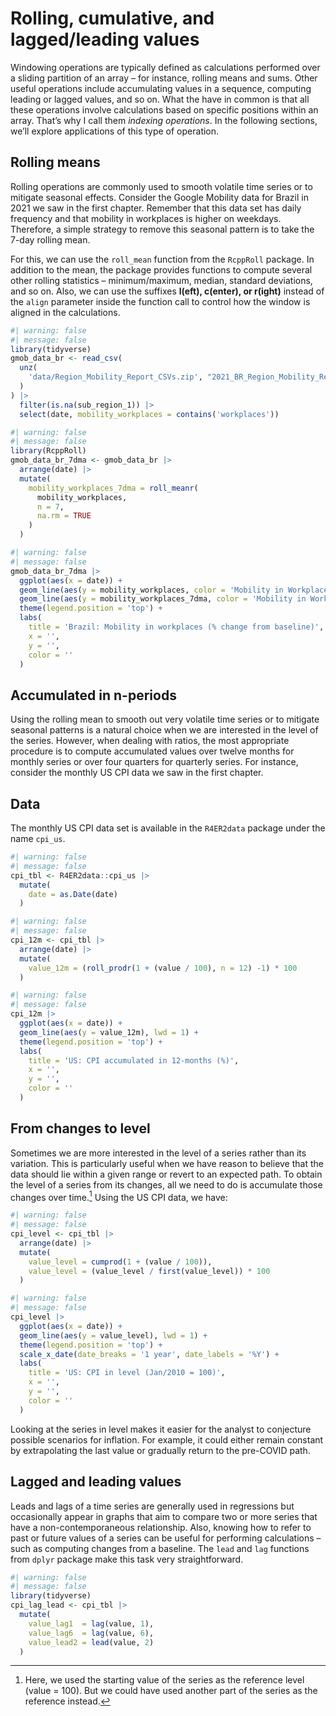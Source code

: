 # Rolling, cumulative, and lagged/leading values

Windowing operations are typically defined as calculations performed over a sliding partition of an array -- for instance, rolling means and sums. Other useful operations include accumulating values in a sequence, computing leading or lagged values, and so on. What the have in common is that all these operations involve calculations based on specific positions within an array. That's why I call them *indexing operations*. In the following sections, we'll explore applications of this type of operation.

## Rolling means

Rolling operations are commonly used to smooth volatile time series or to mitigate seasonal effects. Consider the Google Mobility data for Brazil in 2021 we saw in the first chapter. Remember that this data set has daily frequency and that mobility in workplaces is higher on weekdays. Therefore, a simple strategy to remove this seasonal pattern is to take the 7-day rolling mean.

For this, we can use the `roll_mean` function from the `RcppRoll` package. In addition to the mean, the package provides functions to compute several other rolling statistics -- minimum/maximum, median, standard deviations, and so on. Also, we can use the suffixes **l(eft), c(enter), or r(ight)** instead of the `align` parameter inside the function call to control how the window is aligned in the calculations.

```r
#| warning: false
#| message: false
library(tidyverse)
gmob_data_br <- read_csv(
  unz(
    'data/Region_Mobility_Report_CSVs.zip', "2021_BR_Region_Mobility_Report.csv"
  )
) |> 
  filter(is.na(sub_region_1)) |> 
  select(date, mobility_workplaces = contains('workplaces'))
```

```r
#| warning: false
#| message: false
library(RcppRoll)
gmob_data_br_7dma <- gmob_data_br |>
  arrange(date) |> 
  mutate(
    mobility_workplaces_7dma = roll_meanr(
      mobility_workplaces, 
      n = 7, 
      na.rm = TRUE
    )
  )
```

```r
#| warning: false
#| message: false
gmob_data_br_7dma |> 
  ggplot(aes(x = date)) +
  geom_line(aes(y = mobility_workplaces, color = 'Mobility in Workplaces'), lwd = 1) +
  geom_line(aes(y = mobility_workplaces_7dma, color = 'Mobility in Workplaces - 7d MA'), lwd = 1) +
  theme(legend.position = 'top') +
  labs(
    title = 'Brazil: Mobility in workplaces (% change from baseline)',
    x = '',
    y = '',
    color = ''
  )
```

## Accumulated in n-periods

Using the rolling mean to smooth out very volatile time series or to mitigate seasonal patterns is a natural choice when we are interested in the level of the series. However, when dealing with ratios, the most appropriate procedure is to compute accumulated values over twelve months for monthly series or over four quarters for quarterly series. For instance, consider the monthly US CPI data we saw in the first chapter.

::: {.callout-tip}
## Data
The monthly US CPI data set is available in the `R4ER2data` package under the name `cpi_us`.
:::

```r
#| warning: false
#| message: false
cpi_tbl <- R4ER2data::cpi_us |> 
  mutate(
    date = as.Date(date)
  )
```

```r
#| warning: false
#| message: false
cpi_12m <- cpi_tbl |> 
  arrange(date) |> 
  mutate(
    value_12m = (roll_prodr(1 + (value / 100), n = 12) -1) * 100
  )
```

```r
#| warning: false
#| message: false
cpi_12m |> 
  ggplot(aes(x = date)) +
  geom_line(aes(y = value_12m), lwd = 1) +
  theme(legend.position = 'top') +
  labs(
    title = 'US: CPI accumulated in 12-months (%)',
    x = '',
    y = '',
    color = ''
  )
```

## From changes to level

Sometimes we are more interested in the level of a series rather than its variation. This is particularly useful when we have reason to believe that the data should lie within a given range or revert to an expected path. To obtain the level of a series from its changes, all we need to do is accumulate those changes over time.[^indexing-operations-1] Using the US CPI data, we have:

```r
#| warning: false
#| message: false
cpi_level <- cpi_tbl |> 
  arrange(date) |> 
  mutate(
    value_level = cumprod(1 + (value / 100)),
    value_level = (value_level / first(value_level)) * 100
  )
```

```r
#| warning: false
#| message: false
cpi_level |> 
  ggplot(aes(x = date)) +
  geom_line(aes(y = value_level), lwd = 1) +
  theme(legend.position = 'top') +
  scale_x_date(date_breaks = '1 year', date_labels = '%Y') +
  labs(
    title = 'US: CPI in level (Jan/2010 = 100)',
    x = '',
    y = '',
    color = ''
  )
```

Looking at the series in level makes it easier for the analyst to conjecture possible scenarios for inflation. For example, it could either remain constant by extrapolating the last value or gradually return to the pre-COVID path.

## Lagged and leading values

Leads and lags of a time series are generally used in regressions but occasionally appear in graphs that aim to compare two or more series that have a non-contemporaneous relationship. Also, knowing how to refer to past or future values of a series can be useful for performing calculations -- such as computing changes from a baseline. The `lead` and `lag` functions from `dplyr` package make this task very straightforward.

```r
#| warning: false
#| message: false
library(tidyverse)
cpi_lag_lead <- cpi_tbl |> 
  mutate(
    value_lag1  = lag(value, 1),
    value_lag6  = lag(value, 6),
    value_lead2 = lead(value, 2)
  )
```

[^indexing-operations-1]: Here, we used the starting value of the series as the reference level (value = 100). But we could have used another part of the series as the reference instead.